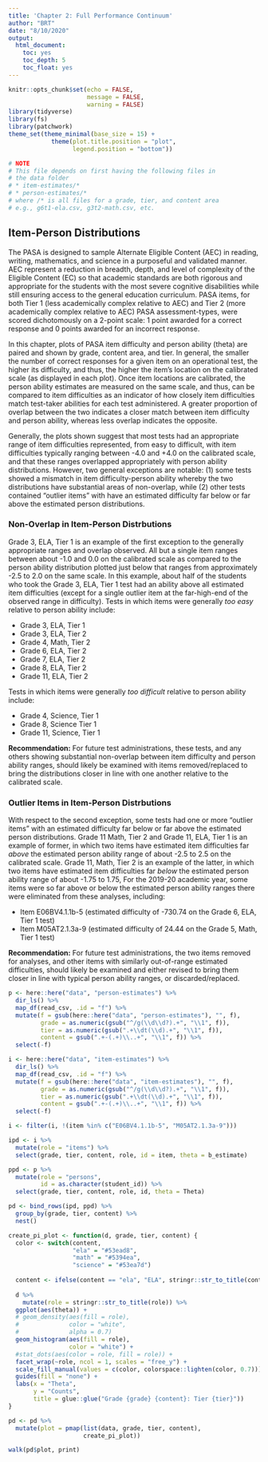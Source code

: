 ```yaml
---
title: 'Chapter 2: Full Performance Continuum'
author: "BRT"
date: "8/10/2020"
output: 
  html_document:
    toc: yes
    toc_depth: 5
    toc_float: yes
---
```


```r
knitr::opts_chunk$set(echo = FALSE,
                      message = FALSE,
                      warning = FALSE)
library(tidyverse)
library(fs)
library(patchwork)
theme_set(theme_minimal(base_size = 15) +
            theme(plot.title.position = "plot",
                  legend.position = "bottom"))

# NOTE
# This file depends on first having the following files in 
# the data folder
# * item-estimates/*
# * person-estimates/*
# where /* is all files for a grade, tier, and content area
# e.g., g6t1-ela.csv, g3t2-math.csv, etc.
```

## Item-Person Distributions
The PASA is designed to sample Alternate Eligible Content (AEC) in reading, writing, mathematics, and science in a purposeful and validated manner. AEC represent a reduction in breadth, depth, and level of complexity of the Eligible Content (EC) so that academic standards are both rigorous and appropriate for the students with the most severe cognitive disabilities while still ensuring access to the general education curriculum. PASA items, for both Tier 1 (less academically complex relative to AEC) and Tier 2 (more academically complex relative to AEC) PASA assessment-types, were scored dichotomously on a 2-point scale: 1 point awarded for a correct response and 0 points awarded for an incorrect response.

In this chapter, plots of PASA item difficulty and person ability (theta) are paired and shown by grade, content area, and tier. In general, the smaller the number of correct responses for a given item on an operational test, the higher its difficulty, and thus, the higher the item's location on the calibrated scale (as displayed in each plot). Once item locations are calibrated, the person ability estimates are measured on the same scale, and thus, can be compared to item difficulties as an indicator of how closely item difficulties match test-taker abilities for each test administered. A greater proportion of overlap between the two indicates a closer match between item difficulty and person ability, whereas less overlap indicates the opposite.

Generally, the plots shown suggest that most tests had an appropriate range of item difficulties represented, from easy to difficult, with item difficulties typically ranging between -4.0 and +4.0 on the calibrated scale, and that these ranges overlapped appropriately with person ability distributions. However, two general exceptions are notable: (1) some tests showed a mismatch in item difficulty-person ability whereby the two distributions have substantial areas of non-overlap, while (2) other tests contained "outlier items" with have an estimated difficulty far below or far above the estimated person distributions. 

### Non-Overlap in Item-Person Distrbutions
Grade 3, ELA, Tier 1 is an example of the first exception to the generally appropriate ranges and overlap observed. All but a single item ranges between about -1.0 and 0.0 on the calibrated scale as compared to the person ability distribution plotted just below that ranges from approximately -2.5 to 2.0 on the same scale. In this example, about half of the students who took the Grade 3, ELA, Tier 1 test had an ability above all estimated item difficulties (except for a single outlier item at the far-high-end of the observed range in difficulty). Tests in which items were generally *too easy* relative to person ability include: 

- Grade 3, ELA, Tier 1 <br>
- Grade 3, ELA, Tier 2 <br>
- Grade 4, Math, Tier 2 <br>
- Grade 6, ELA, Tier 2 <br>
- Grade 7, ELA, Tier 2 <br>
- Grade 8, ELA, Tier 2 <br>
- Grade 11, ELA, Tier 2

Tests in which items were generally *too difficult* relative to person ability include:

- Grade 4, Science, Tier 1 <br>
- Grade 8, Science Tier 1 <br>
- Grade 11, Science, Tier 1

**Recommendation:** For future test administrations, these tests, and any others showing substantial non-overlap between item difficulty and person ability ranges, should likely be examined with items removed/replaced to bring the distributions closer in line with one another relative to the calibrated scale.

### Outlier Items in Item-Person Distrbutions
With respect to the second exception, some tests had one or more "outlier items" with an estimated difficulty far below or far above the estimated person distributions. Grade 11 Math, Tier 2 and Grade 11, ELA, Tier 1 is an example of former, in which two items have estimated item difficulties far *above* the estimated person ability range of about -2.5 to 2.5 on the calibrated scale. Grade 11, Math, Tier 2 is an example of the latter, in which two items have estimated item difficulties far *below* the estimated person ability range of about -1.75 to 1.75, For the 2019-20 academic year, some items were so far above or below the estimated person ability ranges there were eliminated from these analyses, including:

- Item E06BV4.1.1b-5 (estimated difficulty of -730.74 on the Grade 6, ELA, Tier 1 test)
- Item M05AT2.1.3a-9 (estimated difficulty of 24.44 on the Grade 5, Math, Tier 1 test)

**Recommendation:** For future test administrations, the two items removed for analyses, and other items with similarly out-of-range estimated difficulties, should likely be examined and either revised to bring them closer in line with typical person ability ranges, or discarded/replaced.



```r
p <- here::here("data", "person-estimates") %>% 
  dir_ls() %>% 
  map_df(read_csv, .id = "f") %>% 
  mutate(f = gsub(here::here("data", "person-estimates"), "", f),
         grade = as.numeric(gsub("^/g(\\d\\d?).+", "\\1", f)),
         tier = as.numeric(gsub(".+\\dt(\\d).+", "\\1", f)),
         content = gsub(".+-(.+)\\..+", "\\1", f)) %>% 
  select(-f) 

i <- here::here("data", "item-estimates") %>% 
  dir_ls() %>% 
  map_df(read_csv, .id = "f") %>% 
  mutate(f = gsub(here::here("data", "item-estimates"), "", f),
         grade = as.numeric(gsub("^/g(\\d\\d?).+", "\\1", f)),
         tier = as.numeric(gsub(".+\\dt(\\d).+", "\\1", f)),
         content = gsub(".+-(.+)\\..+", "\\1", f)) %>% 
  select(-f)

i <- filter(i, !(item %in% c("E06BV4.1.1b-5", "M05AT2.1.3a-9")))

ipd <- i %>% 
  mutate(role = "items") %>% 
  select(grade, tier, content, role, id = item, theta = b_estimate)

ppd <- p %>% 
  mutate(role = "persons",
         id = as.character(student_id)) %>% 
  select(grade, tier, content, role, id, theta = Theta)

pd <- bind_rows(ipd, ppd) %>% 
  group_by(grade, tier, content) %>% 
  nest()

create_pi_plot <- function(d, grade, tier, content) {
  color <- switch(content,
                  "ela" = "#53ead8",
                  "math" = "#5394ea",
                  "science" = "#53ea7d")
  
  content <- ifelse(content == "ela", "ELA", stringr::str_to_title(content))
  
  d %>% 
    mutate(role = stringr::str_to_title(role)) %>% 
  ggplot(aes(theta)) +
  # geom_density(aes(fill = role),
  #              color = "white",
  #              alpha = 0.7)
  geom_histogram(aes(fill = role),
                 color = "white") +
  #stat_dots(aes(color = role, fill = role)) +
  facet_wrap(~role, ncol = 1, scales = "free_y") +
  scale_fill_manual(values = c(color, colorspace::lighten(color, 0.7))) +
  guides(fill = "none") +
  labs(x = "Theta",
       y = "Counts",
       title = glue::glue("Grade {grade} {content}: Tier {tier}"))
}

pd <- pd %>% 
  mutate(plot = pmap(list(data, grade, tier, content), 
                     create_pi_plot))

walk(pd$plot, print)

```